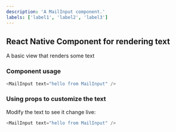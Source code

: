 ```yaml
---
description: 'A MailInput component.'
labels: ['label1', 'label2', 'label3']
---
```



## React Native Component for rendering text

A basic view that renders some text

### Component usage
```js
<MailInput text="hello from MailInput" />
```

### Using props to customize the text

Modify the text to see it change live:
```js live
<MailInput text="hello from MailInput" />
```
